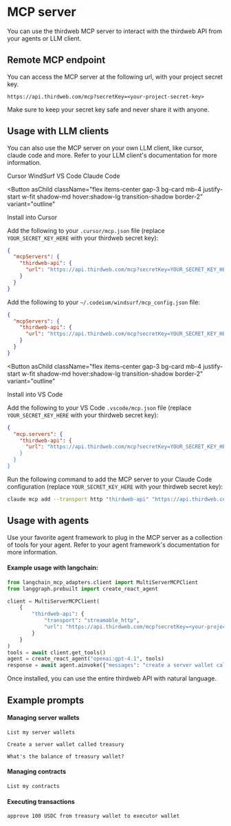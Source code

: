 
# MCP server

You can use the thirdweb MCP server to interact with the thirdweb API from your agents or LLM client.

## Remote MCP endpoint

You can access the MCP server at the following url, with your project secret key.

```http
https://api.thirdweb.com/mcp?secretKey=<your-project-secret-key>
```

Make sure to keep your secret key safe and never share it with anyone.

## Usage with LLM clients

You can also use the MCP server on your own LLM client, like cursor, claude code and more. Refer to your LLM client's documentation for more information.

<Tabs defaultValue="cursor">

<TabsList>
<TabsTrigger value="cursor">Cursor</TabsTrigger>
<TabsTrigger value="windsurf">WindSurf</TabsTrigger>
<TabsTrigger value="vscode">VS Code</TabsTrigger>
<TabsTrigger value="claudecode">Claude Code</TabsTrigger>
</TabsList>

<TabsContent value="cursor">

<Button
  asChild
  className="flex items-center gap-3 bg-card mb-4 justify-start w-fit shadow-md hover:shadow-lg transition-shadow border-2"
  variant="outline"
>
  <Link href="cursor://anysphere.cursor-deeplink/mcp/install?name=thirdweb-api&config=eyJ1cmwiOiJodHRwczovL2FwaS50aGlyZHdlYi5jb20vbWNwP3NlY3JldEtleT1ZT1VSX1NFQ1JFVF9LRVlfSEVSRSJ9" className="flex items-center gap-3">
    <ArrowDownIcon className="size-4 flex-shrink-0" />
    <span>Install into Cursor</span>
  </Link>
</Button>

Add the following to your `.cursor/mcp.json` file (replace `YOUR_SECRET_KEY_HERE` with your thirdweb secret key):

```json
{
  "mcpServers": {
    "thirdweb-api": {
      "url": "https://api.thirdweb.com/mcp?secretKey=YOUR_SECRET_KEY_HERE"
    }
  }
}
```

</TabsContent>

<TabsContent value="windsurf">

Add the following to your `~/.codeium/windsurf/mcp_config.json` file:

```json
{
  "mcpServers": {
    "thirdweb-api": {
      "url": "https://api.thirdweb.com/mcp?secretKey=YOUR_SECRET_KEY_HERE",
    }
  }
}
```

</TabsContent>

<TabsContent value="vscode">

<Button
  asChild
  className="flex items-center gap-3 bg-card mb-4 justify-start w-fit shadow-md hover:shadow-lg transition-shadow border-2"
  variant="outline"
>
  <Link href="https://vscode.dev/redirect/mcp/install?name=thirdweb&config=%7B%22type%22%3A%22http%22%2C%22url%22%3A%22https%3A%2F%2Fapi.thirdweb.com%2Fmcp%22%7D" className="flex items-center gap-3">
    <ArrowDownIcon className="size-4 flex-shrink-0" />
    <span>Install into VS Code</span>
  </Link>
</Button>

Add the following to your VS Code `.vscode/mcp.json` file (replace `YOUR_SECRET_KEY_HERE` with your thirdweb secret key):

```json
{
  "mcp.servers": {
    "thirdweb-api": {
      "url": "https://api.thirdweb.com/mcp?secretKey=YOUR_SECRET_KEY_HERE
    }
  }
}
```

</TabsContent>

<TabsContent value="claudecode">

Run the following command to add the MCP server to your Claude Code configuration (replace `YOUR_SECRET_KEY_HERE` with your thirdweb secret key):

```bash
claude mcp add --transport http "thirdweb-api" "https://api.thirdweb.com/mcp?secretKey=YOUR_SECRET_KEY_HERE"
```

</TabsContent>

</Tabs>

## Usage with agents

Use your favorite agent framework to plug in the MCP server as a collection of tools for your agent.  Refer to your agent framework's documentation for more information.

#### Example usage with langchain:

```python
from langchain_mcp_adapters.client import MultiServerMCPClient
from langgraph.prebuilt import create_react_agent

client = MultiServerMCPClient(
    {
        "thirdweb-api": {
            "transport": "streamable_http",
            "url": "https://api.thirdweb.com/mcp?secretKey=<your-project-secret-key>",
        }
    }
)
tools = await client.get_tools()
agent = create_react_agent("openai:gpt-4.1", tools)
response = await agent.ainvoke({"messages": "create a server wallet called 'my-wallet'"})
```

Once installed, you can use the entire thirdweb API with natural language. 

## Example prompts

#### Managing server wallets

```
List my server wallets
```

```
Create a server wallet called treasury
```

```
What's the balance of treasury wallet?
```

#### Managing contracts

```
List my contracts
```

#### Executing transactions

```
approve 100 USDC from treasury wallet to executor wallet
```
